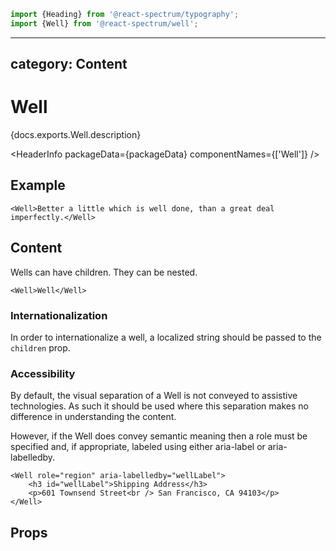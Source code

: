 <!-- Copyright 2020 Adobe. All rights reserved.
This file is licensed to you under the Apache License, Version 2.0 (the "License");
you may not use this file except in compliance with the License. You may obtain a copy
of the License at http://www.apache.org/licenses/LICENSE-2.0
Unless required by applicable law or agreed to in writing, software distributed under
the License is distributed on an "AS IS" BASIS, WITHOUT WARRANTIES OR REPRESENTATIONS
OF ANY KIND, either express or implied. See the License for the specific language
governing permissions and limitations under the License. -->



```jsx import
import {Heading} from '@react-spectrum/typography';
import {Well} from '@react-spectrum/well';
```

---
category: Content
---

# Well

<p>{docs.exports.Well.description}</p>

<HeaderInfo
  packageData={packageData}
  componentNames={['Well']} />

## Example

```tsx example
<Well>Better a little which is well done, than a great deal imperfectly.</Well>
```

## Content

Wells can have children. They can be nested.

```tsx example
<Well>Well</Well>

```

### Internationalization

In order to internationalize a well, a localized string should be passed to the `children` prop.

### Accessibility

By default, the visual separation of a Well is not conveyed to assistive technologies. As such it should be used where this separation makes no difference in understanding the content.

However, if the Well does convey semantic meaning then a role must be specified and, if appropriate, labeled using either aria-label or aria-labelledby.

```tsx example
<Well role="region" aria-labelledby="wellLabel">
    <h3 id="wellLabel">Shipping Address</h3>
    <p>601 Townsend Street<br /> San Francisco, CA 94103</p>
</Well>
```

## Props

<PropTable component={docs.exports.Well} links={docs.links} />
